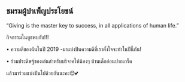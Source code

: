 
## ชมรมผู้บำเพ็ญประโยชน์

“Giving is the master key to success, in all applications of human
life.”

กิจกรรมในบูธพบกับ!!!

• ความดีของฉันในปี 2019 -มาแบ่งปันความดีที่เราตั้งใจจะทำในปีนี้กัน!

• ร่วมประดิษฐ์ของเล่นสำหรับบริจาคให้น้องๆ บ้านเด็กอ่อนปากเกร็ด

แล้วมาร่วมแบ่งปันไปด้วยกันนะคะ😊💕

